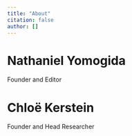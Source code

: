 ```yaml
---
title: "About"
citation: false
author: []
---
```



# Nathaniel Yomogida {#ngy}

Founder and Editor

# Chloë Kerstein {#cak}

Founder and Head Researcher